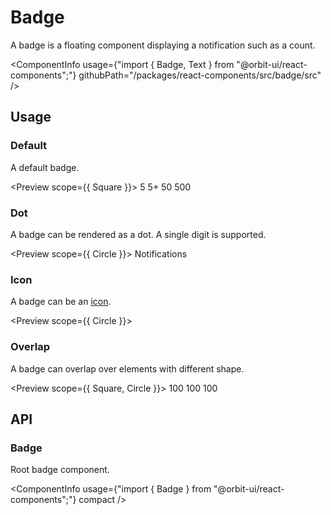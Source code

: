 
<Meta
    title="Components/Badge"
    id="badge"
/>

# Badge

<Tagline>A badge is a floating component displaying a notification such as a count.</Tagline>

<ComponentInfo
    usage={"import { Badge, Text } from \"@orbit-ui/react-components\";"}
    githubPath="/packages/react-components/src/badge/src"
/>

## Usage

### Default

A default badge.

<Preview scope={{ Square }}>
    <Story name="default">
        <Inline gap={8} alignY="center">
            <Badge>
                <Text>5</Text>
                <Square />
            </Badge>
            <Badge>
                <Text>5+</Text>
                <Square />
            </Badge>
            <Badge>
                <Text>50</Text>
                <Square />
            </Badge>
            <Badge>
                <Text>500</Text>
                <Square />
            </Badge>
        </Inline>
    </Story>
</Preview>

### Dot

A badge can be rendered as a dot. A single digit is supported.

<Preview scope={{ Circle }}>
    <Story name="dot">
        <Inline gap={8} alignY="center">
            <Badge variant="dot" overlap="circle">
                <Circle />
            </Badge>
            <Badge variant="dot" overlap="icon">
                <EmailIcon size="lg" />
            </Badge>
            <Badge variant="dot">
                Notifications
            </Badge>
        </Inline>
    </Story>
</Preview>

### Icon

A badge can be an [icon](?path=/docs/icon-gallery--page).

<Preview scope={{ Circle }}>
    <Story name="icon">
        <Badge variant="icon" overlap="circle">
            <CheckCircleIcon />
            <Circle />
        </Badge>
    </Story>
</Preview>

### Overlap

A badge can overlap over elements with different shape.

<Preview scope={{ Square, Circle }}>
    <Story name="overlap">
        <Inline gap={13} alignY="center">
            <Inline gap={8}>
                <Badge>
                    <Text>100</Text>
                    <Square />
                </Badge>
                <Badge variant="dot">
                    <Square />
                </Badge>
                <Badge variant="icon">
                    <CheckCircleIcon />
                    <Square />
                </Badge>
            </Inline>
            <Inline gap={8}>
                <Badge overlap="circle">
                    <Text>100</Text>
                    <Circle />
                </Badge>
                <Badge variant="dot" overlap="circle">
                    <Circle />
                </Badge>
                <Badge variant="icon" overlap="circle">
                    <CheckCircleIcon />
                    <Circle />
                </Badge>
            </Inline>
            <Inline gap={8}>
                <Badge overlap="icon">
                    <Text>100</Text>
                    <EmailIcon size="lg" />
                </Badge>
                <Badge variant="dot" overlap="icon">
                    <EmailIcon size="lg" />
                </Badge>
                <Badge variant="icon" overlap="icon">
                    <CheckCircleIcon />
                    <EmailIcon size="lg" />
                </Badge>
            </Inline>
        </Inline>
    </Story>
</Preview>

## API

### Badge

Root badge component.

<ComponentInfo
    usage={"import { Badge } from \"@orbit-ui/react-components\";"}
    compact
/>

<ArgsTable of={InnerBadge} sort="alpha" />
